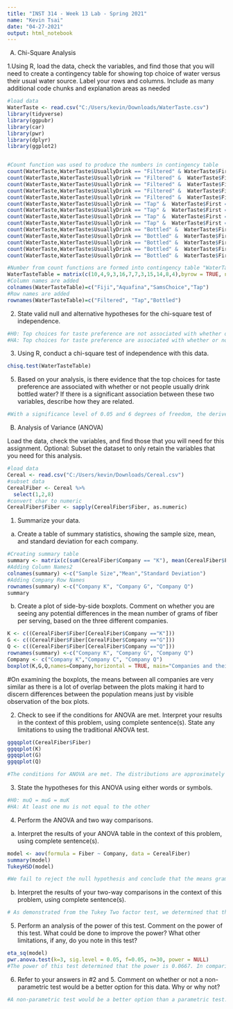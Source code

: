 ```yaml
---
title: "INST 314 - Week 13 Lab - Spring 2021"
name: "Kevin Tsai"
date: "04-27-2021"
output: html_notebook
---
```


A.  Chi-Square Analysis

1.Using R, load the data, check the variables, and find those that you will need to create a contingency table for showing top choice of water versus their usual water source.  Label your rows and columns.    Include as many additional code chunks and explanation areas as needed

```r
#load data
WaterTaste <- read.csv("C:/Users/kevin/Downloads/WaterTaste.csv")
library(tidyverse)
library(ggpubr)
library(car)
library(pwr)
library(dplyr)
library(ggplot2)


#Count function was used to produce the numbers in contingency table
count(WaterTaste,WaterTaste$UsuallyDrink == "Filtered" & WaterTaste$First == "Aqua")
count(WaterTaste,WaterTaste$UsuallyDrink == "Filtered" &  WaterTaste$First == "Aquafina")
count(WaterTaste,WaterTaste$UsuallyDrink == "Filtered" &  WaterTaste$First == "Sams")
count(WaterTaste,WaterTaste$UsuallyDrink == "Filtered" &  WaterTaste$First == "SamsChoice")
count(WaterTaste,WaterTaste$UsuallyDrink == "Filtered" &  WaterTaste$First == "Tap")
count(WaterTaste,WaterTaste$UsuallyDrink == "Tap" &  WaterTaste$First == "Fiji")
count(WaterTaste,WaterTaste$UsuallyDrink == "Tap" &  WaterTaste$First == "Aquafina")
count(WaterTaste,WaterTaste$UsuallyDrink == "Tap" &  WaterTaste$First == "SamsChoice")
count(WaterTaste,WaterTaste$UsuallyDrink == "Tap" &  WaterTaste$First == "Tap")
count(WaterTaste,WaterTaste$UsuallyDrink == "Bottled" &  WaterTaste$First == "Fiji")
count(WaterTaste,WaterTaste$UsuallyDrink == "Bottled" &  WaterTaste$First == "Aqua")
count(WaterTaste,WaterTaste$UsuallyDrink == "Bottled" &  WaterTaste$First == "Aquafina")
count(WaterTaste,WaterTaste$UsuallyDrink == "Bottled" &  WaterTaste$First == "SamsChoice")
count(WaterTaste,WaterTaste$UsuallyDrink == "Bottled" &  WaterTaste$First == "Tap")

#Number from count functions are formed into contingency table "WaterTasteTable"
WaterTasteTable = matrix(c(10,4,9,3,16,7,7,3,15,14,8,4),byrow = TRUE, ncol = 4)
#Column names are added
colnames(WaterTasteTable)=c("Fiji","Aquafina","SamsChoice","Tap")
#Row names are added
rownames(WaterTasteTable)=c("Filtered", "Tap","Bottled")
```

2.  State valid null and alternative hypotheses for the chi-square test of independence.

```r

#H0: Top choices for taste preference are not associated with whether or not people drink bottled water
#HA: Top choices for taste preference are associated with whether or not people drink bottled water

```





3.  Using R,  conduct a chi-square test of independence with this data.  
```r
chisq.test(WaterTasteTable)

```

5.  Based on your analysis, is there evidence that the top choices for taste preference are associated with whether or not people usually drink bottled water? If there is a significant association between these two variables, describe how they are related.
```r
#With a significance level of 0.05 and 6 degrees of freedom, the derived critical value is 12.592. My chi-squared test produced a chi-squared value of 4.9725 and a p-value of 0.5473. If I compare my chi-squared value to my critical value, we can see that it is significantly less (4.9725 < 12.592). We fail to reject the null hypothesis. Top choices for taste preference are not associated with whether or not people usually drink bottled water. 
```

B.  Analysis of Variance (ANOVA)

Load the data, check the variables, and find those that you will need for this assignment. Optional:  Subset the dataset to only retain the variables that you need for this analysis. 

```r
#load data
Cereal <- read.csv("C:/Users/kevin/Downloads/Cereal.csv")
#subset data
CerealFiber <- Cereal %>%
  select(1,2,8)
#convert char to numeric
CerealFiber$Fiber <- sapply(CerealFiber$Fiber, as.numeric)

```

1. Summarize your data.
a. Create a table of summary statistics, showing the sample size, mean, and standard deviation for each company.  

```r
#Creating summary table
summary <- matrix(c(sum(CerealFiber$Company == "K"), mean(CerealFiber$Fiber[CerealFiber$Company == "K"]), sd(CerealFiber$Fiber[CerealFiber$Company == "K"]),  sum(CerealFiber$Company == "G"), mean(CerealFiber$Fiber[CerealFiber$Company == "G"]), sd(CerealFiber$Fiber[CerealFiber$Company == "Q"]), sum(CerealFiber$Company == "Q"), mean(CerealFiber$Fiber[CerealFiber$Company == "Q"]), sd(CerealFiber$Fiber[CerealFiber$Company == "Q"])), byrow = TRUE, ncol = 3)
#Adding Column Names2
colnames(summary) <-c("Sample Size","Mean","Standard Deviation")
#Adding Company Row Names
rownames(summary) <-c("Company K", "Company G", "Company Q")
summary
```

b. Create a plot of side-by-side boxplots.  Comment on whether you are seeing any potential differences in the mean number of grams of fiber per serving, based on the three different companies.



```r
K <- c((CerealFiber$Fiber[CerealFiber$Company =="K"]))
G <- c((CerealFiber$Fiber[CerealFiber$Company =="G"]))
Q <- c((CerealFiber$Fiber[CerealFiber$Company =="Q"]))
rownames(summary) <-c("Company K", "Company G", "Company Q")
Company <- c("Company K","Company C", "Company Q")
boxplot(K,G,Q,names=Company,horizontal = TRUE, main="Companies and their mean cereal of grams of fiber per serving", xlab = "Grams of Fiber per serving", ylab="Company Names")

```
#On examining the boxplots, the means between all companies are very similar as there is a lot of overlap between the plots making it hard to discern differences between the population means just by visible observation of the box plots.


2. Check to see if the conditions for ANOVA are met. Interpret your results in the context of this problem, using complete sentence(s). State any limitations to using the traditional ANOVA test. 

```r
ggqqplot(CerealFiber$Fiber)
ggqqplot(K)
ggqqplot(G)
ggqqplot(Q)

#The conditions for ANOVA are met. The distributions are approximately normal as observed in the boxplots and the qqplots, the sample variance do not differ significantly, the samples are simple random samples, the sample are independent, and the sample are categorized by brand. Limitations to the traditional ANOVA test are when conditions are not met.


```

3.  State the hypotheses for this ANOVA using either words or symbols.
```r
#H0: muQ = muG = muK
#HA: At least one mu is not equal to the other
```


4.   Perform the ANOVA and two way comparisons.  
a.  Interpret the results of your ANOVA table in the context of this problem, using complete sentence(s).

```r
model <- aov(formula = Fiber ~ Company, data = CerealFiber)
summary(model)
TukeyHSD(model)

#We fail to reject the null hypothesis and conclude that the means grams of fiber for the three companies are not significantly different. With degrees of freedom of 2 and 27 and a significance level of 0.05, our critical value from the f-table is 3.3541. Our F-value of 0.687 is less than the critical value. In addition, the p-value of 0.512 is greater than the significance level of 0.05 therefore the test results are not statistically significant.
```


b.  Interpret the results of your two-way comparisons in the context of this problem, using complete sentence(s).
```r
# As demonstrated from the Tukey Two factor test, we determined that the p-values between KG is 0.9244, QG is 0.4807, and QK is 0.6863. All the p-values are greater than our significance value of 0.05. Therefore, we will fail to reject our null hypothesis and shows that our test results are not statistically significant.
```



5. Perform an analysis of the power of this test.  Comment on the power of this test.   What could be done to improve the power?  What other limitations, if any, do you note in this test?
```r
eta_sq(model)
pwr.anova.test(k=3, sig.level = 0.05, f=0.05, n=30, power = NULL)
#The power of this test determined that the power is 0.0667. In comparison to a power level of 0.8 that signifies a powerful test, a power level of 0.0667 is considerably low to be significant. A low power level also suggests that there is a greater chance of committing a type 2 error. We also notice that the effect size is 0.05 which also small in magnitude. Given these observations, in order to improve the power a larger sample size would be needed, which would give  more variance and increase effect size, and significance level (alpha) could also be increased. The greatest limiting factor in this test would be the sample size. There are too few data points. 
```

6.  Refer to your answers in #2 and 5.  Comment on whether or not a non-parametric test would be a better option for this data.  Why or why not?  
```r
#A non-parametric test would be a better option than a parametric test. Parametric test have a lot of statistical power in identifying a significant effect. However, the sample size (n=30) is simply not large enough to produce a significant result in a parametric test. As shown in the power test, the power level is less than 0.1. Usually, test that identify a significant effect have power levels of 0.8 or greater. Although the distributions of the sample are normal as observed in the box plots and qqplot, we were not able to produce test results that were statistically significant in the ANOVA test. 
```



